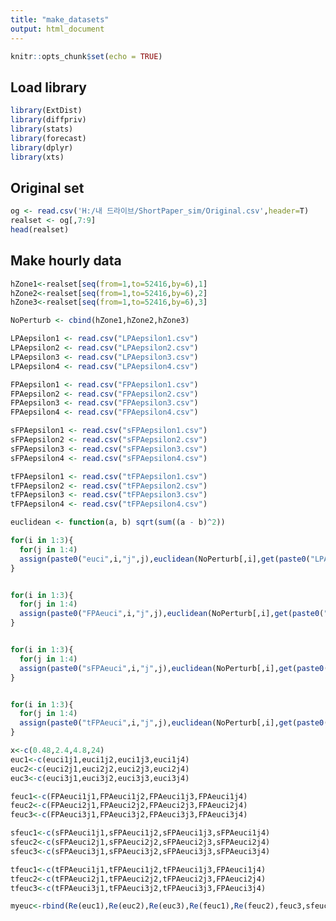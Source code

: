 ---
title: "make_datasets"
output: html_document
---

```{r setup, include=FALSE}
knitr::opts_chunk$set(echo = TRUE)
```

## Load library
```{r}
library(ExtDist)
library(diffpriv)
library(stats)
library(forecast)
library(dplyr)
library(xts)
```

## Original set
```{r}
og <- read.csv('H:/내 드라이브/ShortPaper_sim/Original.csv',header=T)
realset <- og[,7:9]
head(realset)
```

## Make hourly data
```{r}
hZone1<-realset[seq(from=1,to=52416,by=6),1]
hZone2<-realset[seq(from=1,to=52416,by=6),2]
hZone3<-realset[seq(from=1,to=52416,by=6),3]
```

```{r}
NoPerturb <- cbind(hZone1,hZone2,hZone3)

LPAepsilon1 <- read.csv("LPAepsilon1.csv")
LPAepsilon2 <- read.csv("LPAepsilon2.csv")
LPAepsilon3 <- read.csv("LPAepsilon3.csv")
LPAepsilon4 <- read.csv("LPAepsilon4.csv")

FPAepsilon1 <- read.csv("FPAepsilon1.csv")
FPAepsilon2 <- read.csv("FPAepsilon2.csv")
FPAepsilon3 <- read.csv("FPAepsilon3.csv")
FPAepsilon4 <- read.csv("FPAepsilon4.csv")

sFPAepsilon1 <- read.csv("sFPAepsilon1.csv")
sFPAepsilon2 <- read.csv("sFPAepsilon2.csv")
sFPAepsilon3 <- read.csv("sFPAepsilon3.csv")
sFPAepsilon4 <- read.csv("sFPAepsilon4.csv")

tFPAepsilon1 <- read.csv("tFPAepsilon1.csv")
tFPAepsilon2 <- read.csv("tFPAepsilon2.csv")
tFPAepsilon3 <- read.csv("tFPAepsilon3.csv")
tFPAepsilon4 <- read.csv("tFPAepsilon4.csv")
```

```{r}
euclidean <- function(a, b) sqrt(sum((a - b)^2))
```

```{r}
for(i in 1:3){
  for(j in 1:4)
  assign(paste0("euci",i,"j",j),euclidean(NoPerturb[,i],get(paste0("LPAepsilon",j))[,i+1]))
}


for(i in 1:3){
  for(j in 1:4)
  assign(paste0("FPAeuci",i,"j",j),euclidean(NoPerturb[,i],get(paste0("FPAepsilon",j))[,i+1]))
}


for(i in 1:3){
  for(j in 1:4)
  assign(paste0("sFPAeuci",i,"j",j),euclidean(NoPerturb[,i],get(paste0("sFPAepsilon",j))[,i+1]))
}


for(i in 1:3){
  for(j in 1:4)
  assign(paste0("tFPAeuci",i,"j",j),euclidean(NoPerturb[,i],get(paste0("tFPAepsilon",j))[,i+1]))
}
```


```{r}
x<-c(0.48,2.4,4.8,24)
euc1<-c(euci1j1,euci1j2,euci1j3,euci1j4)
euc2<-c(euci2j1,euci2j2,euci2j3,euci2j4)
euc3<-c(euci3j1,euci3j2,euci3j3,euci3j4)

feuc1<-c(FPAeuci1j1,FPAeuci1j2,FPAeuci1j3,FPAeuci1j4)
feuc2<-c(FPAeuci2j1,FPAeuci2j2,FPAeuci2j3,FPAeuci2j4)
feuc3<-c(FPAeuci3j1,FPAeuci3j2,FPAeuci3j3,FPAeuci3j4)

sfeuc1<-c(sFPAeuci1j1,sFPAeuci1j2,sFPAeuci1j3,sFPAeuci1j4)
sfeuc2<-c(sFPAeuci2j1,sFPAeuci2j2,sFPAeuci2j3,sFPAeuci2j4)
sfeuc3<-c(sFPAeuci3j1,sFPAeuci3j2,sFPAeuci3j3,sFPAeuci3j4)

tfeuc1<-c(tFPAeuci1j1,tFPAeuci1j2,tFPAeuci1j3,FPAeuci1j4)
tfeuc2<-c(tFPAeuci2j1,tFPAeuci2j2,tFPAeuci2j3,FPAeuci2j4)
tfeuc3<-c(tFPAeuci3j1,tFPAeuci3j2,tFPAeuci3j3,FPAeuci3j4)
```


```{r}
myeuc<-rbind(Re(euc1),Re(euc2),Re(euc3),Re(feuc1),Re(feuc2),feuc3,sfeuc1,sfeuc2,sfeuc3,tfeuc1,tfeuc2,tfeuc3)
```


